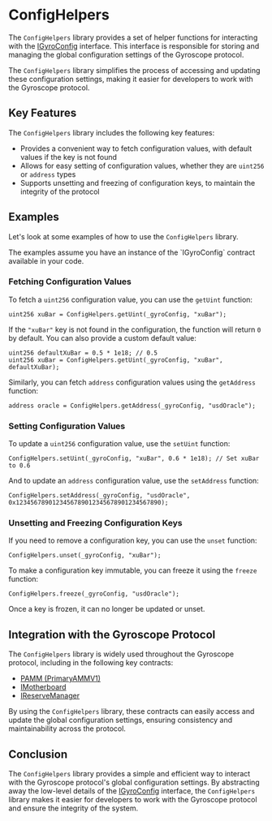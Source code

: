 
# ConfigHelpers

The `ConfigHelpers` library provides a set of helper functions for interacting with the [IGyroConfig](/igyro-config) interface. This interface is responsible for storing and managing the global configuration settings of the Gyroscope protocol.

The `ConfigHelpers` library simplifies the process of accessing and updating these configuration settings, making it easier for developers to work with the Gyroscope protocol.

## Key Features

The `ConfigHelpers` library includes the following key features:

- Provides a convenient way to fetch configuration values, with default values if the key is not found
- Allows for easy setting of configuration values, whether they are `uint256` or `address` types
- Supports unsetting and freezing of configuration keys, to maintain the integrity of the protocol

## Examples

Let's look at some examples of how to use the `ConfigHelpers` library.

<Callout type="info">
The examples assume you have an instance of the `IGyroConfig` contract available in your code.
</Callout>

### Fetching Configuration Values

To fetch a `uint256` configuration value, you can use the `getUint` function:

```solidity
uint256 xuBar = ConfigHelpers.getUint(_gyroConfig, "xuBar");
```

If the `"xuBar"` key is not found in the configuration, the function will return `0` by default. You can also provide a custom default value:

```solidity
uint256 defaultXuBar = 0.5 * 1e18; // 0.5
uint256 xuBar = ConfigHelpers.getUint(_gyroConfig, "xuBar", defaultXuBar);
```

Similarly, you can fetch `address` configuration values using the `getAddress` function:

```solidity
address oracle = ConfigHelpers.getAddress(_gyroConfig, "usdOracle");
```

### Setting Configuration Values

To update a `uint256` configuration value, use the `setUint` function:

```solidity
ConfigHelpers.setUint(_gyroConfig, "xuBar", 0.6 * 1e18); // Set xuBar to 0.6
```

And to update an `address` configuration value, use the `setAddress` function:

```solidity
ConfigHelpers.setAddress(_gyroConfig, "usdOracle", 0x1234567890123456789012345678901234567890);
```

### Unsetting and Freezing Configuration Keys

If you need to remove a configuration key, you can use the `unset` function:

```solidity
ConfigHelpers.unset(_gyroConfig, "xuBar");
```

To make a configuration key immutable, you can freeze it using the `freeze` function:

```solidity
ConfigHelpers.freeze(_gyroConfig, "usdOracle");
```

Once a key is frozen, it can no longer be updated or unset.

## Integration with the Gyroscope Protocol

The `ConfigHelpers` library is widely used throughout the Gyroscope protocol, including in the following key contracts:

- [PAMM (PrimaryAMMV1)](/pamm)
- [IMotherboard](/imotherboard)
- [IReserveManager](/ireserve-manager)

By using the `ConfigHelpers` library, these contracts can easily access and update the global configuration settings, ensuring consistency and maintainability across the protocol.

## Conclusion

The `ConfigHelpers` library provides a simple and efficient way to interact with the Gyroscope protocol's global configuration settings. By abstracting away the low-level details of the [IGyroConfig](/igyro-config) interface, the `ConfigHelpers` library makes it easier for developers to work with the Gyroscope protocol and ensure the integrity of the system.